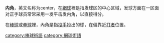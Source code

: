 {{Otheruses|內角和外角|subject=球類比賽定義|other=數學幾何上兩條邊夾著的角}}
'''内角'''，英文名称为center，在[[網球|網球]]裡是指发球区的中心区域，发球方面在一区面对正手球员常常采用一发平击发内角，以直接得分。

在[[棒球|棒球]]或[[壘球|壘球]]裡，內角是指[[投手|投手]]投出的球，在偏靠近[[打者|打者]]位置。

[[category:棒球術語|category:棒球術語]]
[[category:網球術語|category:網球術語]]